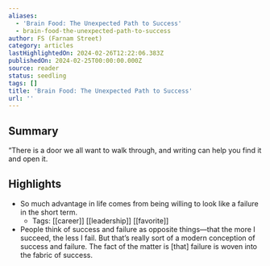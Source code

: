 ```yaml
---
aliases:
  - 'Brain Food: The Unexpected Path to Success'
  - brain-food-the-unexpected-path-to-success
author: FS (Farnam Street)
category: articles
lastHighlightedOn: 2024-02-26T12:22:06.383Z
publishedOn: 2024-02-25T00:00:00.000Z
source: reader
status: seedling
tags: []
title: 'Brain Food: The Unexpected Path to Success'
url: ''
---
```

## Summary

“There is a door we all want to walk through, and writing can help you find it and open it.

## Highlights

- So much advantage in life comes from being willing to look like a failure in the short term.
    - Tags: [[career]] [[leadership]] [[favorite]]
- People think of success and failure as opposite things—that the more I succeed, the less I fail. But that’s really sort of a modern conception of success and failure. The fact of the matter is [that] failure is woven into the fabric of success.

